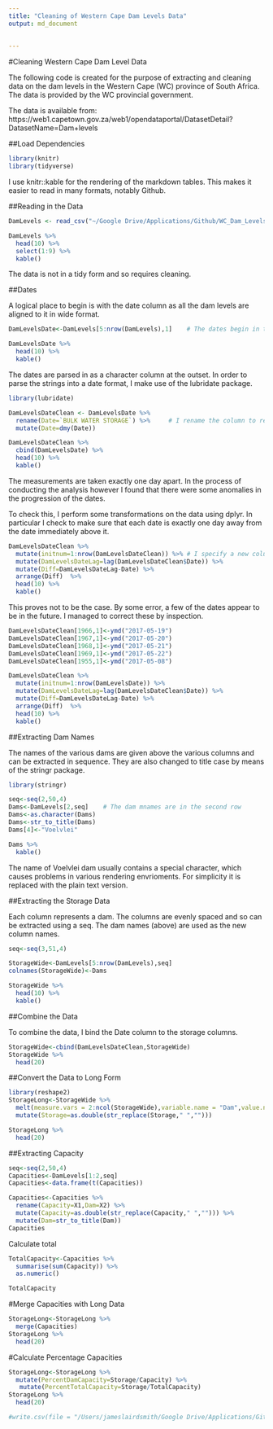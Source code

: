 ```yaml
---
title: "Cleaning of Western Cape Dam Levels Data"
output: md_document
 
    
---
```


#Cleaning Western Cape Dam Level Data 

The following code is created for the purpose of extracting and cleaning data on the dam levels in the Western Cape (WC) province of South Africa. The data is provided by the WC provincial government.

The data is available from: https://web1.capetown.gov.za/web1/opendataportal/DatasetDetail?DatasetName=Dam+levels

##Load Dependencies

```r
library(knitr)
library(tidyverse)
```

I use knitr::kable for the rendering of the markdown tables. This makes it easier to read in many formats, notably Github.

##Reading in the Data

```r
DamLevels <- read_csv("~/Google Drive/Applications/Github/WC_Dam_Levels/Data/Raw_Data.csv")

DamLevels %>% 
  head(10) %>% 
  select(1:9) %>% 
  kable()
```

The data is not in a tidy form and so requires cleaning.

##Dates

A logical place to begin is with the date column as all the dam levels are aligned to it in wide format.

```r
DamLevelsDate<-DamLevels[5:nrow(DamLevels),1]    # The dates begin in the 5th row

DamLevelsDate %>% 
  head(10) %>% 
  kable()
```

The dates are parsed in as a character column at the outset. In order to parse the strings into a date format, I make use of the lubridate package.

```r
library(lubridate)

DamLevelsDateClean <- DamLevelsDate %>% 
  rename(Date=`BULK WATER STORAGE`) %>%     # I rename the column to remove the full caps.
  mutate(Date=dmy(Date))

DamLevelsDateClean %>% 
  cbind(DamLevelsDate) %>% 
  head(10) %>% 
  kable()
```

The measurements are taken exactly one day apart. In the process of conducting the analysis however I found that there were some anomalies in the progression of the dates.

To check this, I perform some transformations on the data using dplyr. In particular I check to make sure that each date is exactly one day away from the date immediately above it.


```r
DamLevelsDateClean %>% 
  mutate(initnum=1:nrow(DamLevelsDateClean)) %>% # I specify a new column of the initial row numbers for reference.
  mutate(DamLevelsDateLag=lag(DamLevelsDateClean$Date)) %>%   
  mutate(Diff=DamLevelsDateLag-Date) %>%  
  arrange(Diff)  %>% 
  head(10) %>% 
  kable()
```

This proves not to be the case. By some error, a few of the dates appear to be in the future. I managed to correct these by inspection.

```r
DamLevelsDateClean[1966,1]<-ymd("2017-05-19")
DamLevelsDateClean[1967,1]<-ymd("2017-05-20")
DamLevelsDateClean[1968,1]<-ymd("2017-05-21")
DamLevelsDateClean[1969,1]<-ymd("2017-05-22")
DamLevelsDateClean[1955,1]<-ymd("2017-05-08")

DamLevelsDateClean %>% 
  mutate(initnum=1:nrow(DamLevelsDate)) %>%   
  mutate(DamLevelsDateLag=lag(DamLevelsDateClean$Date)) %>%   
  mutate(Diff=DamLevelsDateLag-Date) %>%  
  arrange(Diff)  %>% 
  head(10) %>% 
  kable()
```

##Extracting Dam Names

The names of the various dams are given above the various columns and can be extracted in sequence. They are also changed to title case by means of the stringr package.



```r
library(stringr)

seq<-seq(2,50,4)
Dams<-DamLevels[2,seq]    # The dam mnames are in the second row
Dams<-as.character(Dams)
Dams<-str_to_title(Dams)
Dams[4]<-"Voelvlei"   

Dams %>% 
  kable()
```

The name of Voelvlei dam usually contains a special character, which causes problems in various rendering envrioments. For simplicity it is replaced with the plain text version.

##Extracting the Storage Data

Each column represents a dam. The columns are evenly spaced and so can be extracted using a seq. The dam names (above) are used as the new column names.

```r
seq<-seq(3,51,4)

StorageWide<-DamLevels[5:nrow(DamLevels),seq]
colnames(StorageWide)<-Dams

StorageWide %>% 
  head(10) %>% 
  kable()
```

##Combine the Data

To combine the data, I bind the Date column to the storage columns.

```r
StorageWide<-cbind(DamLevelsDateClean,StorageWide)
StorageWide %>% 
  head(20)
```

##Convert the Data to Long Form

```r
library(reshape2)
StorageLong<-StorageWide %>% 
  melt(measure.vars = 2:ncol(StorageWide),variable.name = "Dam",value.name = "Storage") %>% 
  mutate(Storage=as.double(str_replace(Storage," ","")))

StorageLong %>% 
  head(20)
```
##Extracting Capacity

```r
seq<-seq(2,50,4)
Capacities<-DamLevels[1:2,seq]
Capacities<-data.frame(t(Capacities))

Capacities<-Capacities %>% 
  rename(Capacity=X1,Dam=X2) %>% 
  mutate(Capacity=as.double(str_replace(Capacity," ",""))) %>% 
  mutate(Dam=str_to_title(Dam))
Capacities  
```

Calculate total

```r
TotalCapacity<-Capacities %>% 
  summarise(sum(Capacity)) %>% 
  as.numeric()

TotalCapacity
```


#Merge Capacities with Long Data

```r
StorageLong<-StorageLong %>% 
  merge(Capacities)
StorageLong %>% 
  head(20)
```

#Calculate Percentage Capacities

```r
StorageLong<-StorageLong %>% 
  mutate(PercentDamCapacity=Storage/Capacity) %>% 
   mutate(PercentTotalCapacity=Storage/TotalCapacity)
StorageLong %>% 
  head(20)
```

```r
#write.csv(file = "/Users/jameslairdsmith/Google Drive/Applications/Github/WC_Dam_Levels/Clean_WC_Dam_Levels.csv",StorageLong)
```

